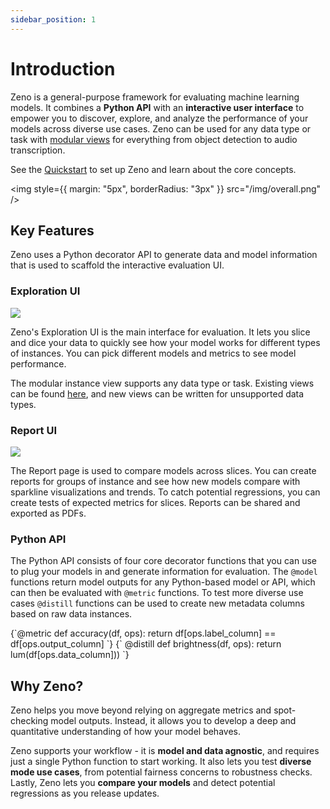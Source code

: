 ```yaml
---
sidebar_position: 1
---
```



# Introduction

Zeno is a general-purpose framework for evaluating machine learning models.
It combines a **Python API** with an **interactive user interface** to empower you to discover, explore, and analyze the performance of your models across diverse use cases.
Zeno can be used for any data type or task with [modular views](/docs/views/) for everything from object detection to audio transcription.

See the [Quickstart](/docs/quickstart) to set up Zeno and learn about the core concepts.

<img style={{ margin: "5px", borderRadius: "3px" }} src="/img/overall.png" />

## Key Features

Zeno uses a Python decorator API to generate data and model information that is used to scaffold the interactive evaluation UI.

### Exploration UI

<div style={{display: 'flex'}}>
<img style={{borderRadius: '5px', margin: '5px', width: '50%', marginRight: '20px', objectFit: 'contain'}} src="/img/explore.png" />
<div>
<p>
    Zeno's Exploration UI is the main interface for evaluation.
    It lets you slice and dice your data to quickly see how your model works for different types of instances.
    You can pick different models and metrics to see model performance.
</p>

<p>
    The modular instance view supports any data type or task.
    Existing views can be found <a href="/docs/views">here</a>, and new views can be written for unsupported data types.

</p>
</div>
</div>

### Report UI

<div style={{ display: "flex" }}>
  <img
    style={{
      padding: "5px",
      width: "50%",
      marginRight: "20px",
      objectFit: "contain",
    }}
    src="/img/analyze.png"
  />
  <p>
    The Report page is used to compare models across slices. You can create
    reports for groups of instance and see how new models compare with sparkline
    visualizations and trends. To catch potential regressions, you can create
    tests of expected metrics for slices. Reports can be shared and exported as
    PDFs.
  </p>
</div>

### Python API

<div style={{ display: "flex" }}>
  <p style={{ marginRight: "20px" }}>
    The Python API consists of four core decorator functions that you can use to plug your models in and generate information for evaluation. 
    The <code>@model</code> functions return model outputs for any Python-based model or API, which can then be evaluated with <code>@metric</code> functions.
    To test more diverse use cases <code>@distill</code> functions can be used to create new metadata columns based on raw data instances.
  </p>
  <CodeBlock language="python" title="Example Zeno API functions">
    {`@metric
def accuracy(df, ops):
    return df[ops.label_column] 
                == df[ops.output_column]
`}
    {`
@distill
def brightness(df, ops):
    return lum(df[ops.data_column]))
`}
  </CodeBlock>

</div>

## Why Zeno?

Zeno helps you move beyond relying on aggregate metrics and spot-checking model outputs.
Instead, it allows you to develop a deep and quantitative understanding of how your model behaves.

Zeno supports your workflow - it is **model and data agnostic**, and requires just a single Python function to start working.
It also lets you test **diverse mode use cases**, from potential fairness concerns to robustness checks.
Lastly, Zeno lets you **compare your models** and detect potential regressions as you release updates.
